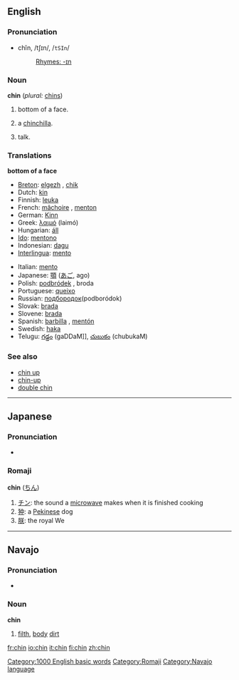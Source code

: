 ==English==

===Pronunciation===

* chĭn, /tʃɪn/, /<tt>tSIn</tt>/
*: [[Rhymes:English:-ɪn|Rhymes: -ɪn]]

===Noun===
'''chin''' (''plural:'' [[chins]])

# bottom of a face.
# {{endearing}} a [[chinchilla]].
# {{US}} {{slang}} talk.

===Translations===

'''bottom of a face'''
{{top}}
*[[Breton]]: [[elgezh]] {{f}}, [[chik]] {{m}}
*Dutch: [[kin]]
*Finnish: [[leuka]]
*French: [[mâchoire]] {{f}}, [[menton]] {{m}}
*German: [[Kinn]] {{n}}
*Greek: [[λαιμό]] (laimó)
*Hungarian: [[áll]]
*[[Ido]]: [[mentono]]
*Indonesian: [[dagu]]
*[[Interlingua]]: [[mento]]
{{mid}}
*Italian: [[mento]] {{m}}
*Japanese: [[顎]] ([[あご]], ago)
*Polish: [[podbródek]] {{m}}, broda {{f}}
*Portuguese: [[queixo]] {{m}}
*Russian: [[подбородок]](podboródok) {{m}}
*Slovak: [[brada#Slovak|brada]] {{f}}
*Slovene: [[brada]] {{f}}
*Spanish: [[barbilla]] {{f}}, [[mentón]] {{m}}
*Swedish: [[haka]]
*Telugu: [[గడ్డం]] (gaDDaM]], [[చుబుకం]] (chubukaM)
{{bottom}}

===See also===
*[[chin up]]
*[[chin-up]]
*[[double chin]]

[[Category:1000 English basic words]]


----
==Japanese==
===Pronunciation===
*{{IPA|[cɕin]}}

===Romaji===
[[Category:Romaji]]
'''chin''' ([[ちん]])

#[[チン]]: the sound a [[microwave]] makes when it is finished cooking
#[[狆]]: a [[Pekinese]] dog
#[[朕]]: the royal We


----
==Navajo==
===Pronunciation===
*{{IPA|[ʧʰɪ̀n]}}

===Noun===
'''chin'''

#[[filth]], [[body]] [[dirt]]

[[Category:Navajo language]]

[[fr:chin]]
[[io:chin]]
[[it:chin]]
[[fi:chin]]
[[zh:chin]]